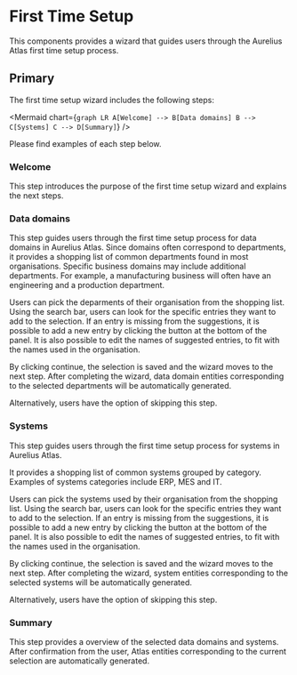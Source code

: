 
<Meta of={WizardComponentStories} />

# First Time Setup

This components provides a wizard that guides users through the Aurelius Atlas first time setup process.

## Primary

The first time setup wizard includes the following steps:

<Mermaid
  chart={`
  graph LR
    A[Welcome] --> B[Data domains]
    B --> C[Systems]
    C --> D[Summary]
`}
/>

Please find examples of each step below.

### Welcome

This step introduces the purpose of the first time setup wizard and explains the next steps.

<Canvas>
  <Story of={WizardComponentStories.Welcome} />
</Canvas>

### Data domains

This step guides users through the first time setup process for data domains in Aurelius Atlas.
Since domains often correspond to departments, it provides a shopping list of common departments found in most organisations.
Specific business domains may include additional departments.
For example, a manufacturing business will often have an engineering and a production department.

Users can pick the deparments of their organisation from the shopping list.
Using the search bar, users can look for the specific entries they want to add to the selection.
If an entry is missing from the suggestions, it is possible to add a new entry by clicking the button at the bottom of the panel.
It is also possible to edit the names of suggested entries, to fit with the names used in the organisation.

By clicking continue, the selection is saved and the wizard moves to the next step.
After completing the wizard, data domain entities corresponding to the selected departments will be automatically generated.

Alternatively, users have the option of skipping this step.

<Canvas>
  <Story of={WizardComponentStories.DataDomains} />
</Canvas>

### Systems

This step guides users through the first time setup process for systems in Aurelius Atlas.

It provides a shopping list of common systems grouped by category.
Examples of systems categories include ERP, MES and IT.

Users can pick the systems used by their organisation from the shopping list.
Using the search bar, users can look for the specific entries they want to add to the selection.
If an entry is missing from the suggestions, it is possible to add a new entry by clicking the button at the bottom of the panel.
It is also possible to edit the names of suggested entries, to fit with the names used in the organisation.

By clicking continue, the selection is saved and the wizard moves to the next step.
After completing the wizard, system entities corresponding to the selected systems will be automatically generated.

Alternatively, users have the option of skipping this step.

<Canvas>
  <Story of={WizardComponentStories.Systems} />
</Canvas>

### Summary

This step provides a overview of the selected data domains and systems.
After confirmation from the user, Atlas entities corresponding to the current selection are automatically generated.

<Canvas>
  <Story of={WizardComponentStories.Summary} />
</Canvas>
